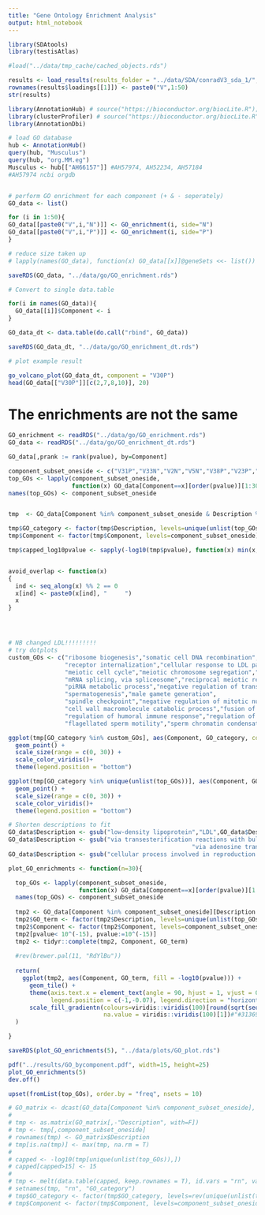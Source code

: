 ```yaml
---
title: "Gene Ontology Enrichment Analysis"
output: html_notebook
---
```


```r
library(SDAtools)
library(testisAtlas)

#load("../data/tmp_cache/cached_objects.rds")

results <- load_results(results_folder = "../data/SDA/conradV3_sda_1/", data_path = "../data/count_matrices/")
rownames(results$loadings[[1]]) <- paste0("V",1:50)
str(results)
```


```r

library(AnnotationHub) # source("https://bioconductor.org/biocLite.R"); biocLite("AnnotationHub")
library(clusterProfiler) # source("https://bioconductor.org/biocLite.R"); biocLite("clusterProfiler")
library(AnnotationDbi)

# load GO database
hub <- AnnotationHub()
query(hub, "Musculus")
query(hub, "org.MM.eg")
Musculus <- hub[["AH66157"]] #AH57974, AH52234, AH57184
#AH57974 ncbi orgdb


# perform GO enrichment for each component (+ & - seperately)
GO_data <- list()

for (i in 1:50){
GO_data[[paste0("V",i,"N")]] <- GO_enrichment(i, side="N") 
GO_data[[paste0("V",i,"P")]] <- GO_enrichment(i, side="P")
}

# reduce size taken up
# lapply(names(GO_data), function(x) GO_data[[x]]@geneSets <<- list())

saveRDS(GO_data, "../data/go/GO_enrichment.rds")

# Convert to single data.table

for(i in names(GO_data)){
  GO_data[[i]]$Component <- i
}

GO_data_dt <- data.table(do.call("rbind", GO_data))

saveRDS(GO_data_dt, "../data/go/GO_enrichment_dt.rds")

# plot example result

go_volcano_plot(GO_data_dt, component = "V30P")
head(GO_data[["V30P"]][c(2,7,8,10)], 20)


```


# The enrichments are not the same

```r
GO_enrichment <- readRDS("../data/go/GO_enrichment.rds")
GO_data <- readRDS("../data/go/GO_enrichment_dt.rds")

GO_data[,prank := rank(pvalue), by=Component]

component_subset_oneside <- c("V31P","V33N","V2N","V5N","V38P","V23P","V13N","V42N","V20N","V30P","V35P","V15N","V17P","V18N")
top_GOs <- lapply(component_subset_oneside,
                  function(x) GO_data[Component==x][order(pvalue)][1:30]$Description)
names(top_GOs) <- component_subset_oneside


tmp  <- GO_data[Component %in% component_subset_oneside & Description %in% unique(unlist(top_GOs))]

tmp$GO_category <- factor(tmp$Description, levels=unique(unlist(top_GOs)))
tmp$Component <- factor(tmp$Component, levels=component_subset_oneside)

tmp$capped_log10pvalue <- sapply(-log10(tmp$pvalue), function(x) min(x, 15))


avoid_overlap <- function(x) 
{
  ind <- seq_along(x) %% 2 == 0
  x[ind] <- paste0(x[ind], "     ")
  x
}




# NB changed LDL!!!!!!!!!
# try dotplots
custom_GOs <- c("ribosome biogenesis","somatic cell DNA recombination",
                "receptor internalization","cellular response to LDL particle stimulus",
                "meiotic cell cycle","meiotic chromosome segregation","synapsis",
                "mRNA splicing, via spliceosome","reciprocal meiotic recombination",
                "piRNA metabolic process","negative regulation of transposition",
                "spermatogenesis","male gamete generation",
                "spindle checkpoint","negative regulation of mitotic nuclear division",
                "cell wall macromolecule catabolic process","fusion of sperm to egg plasma membrane involved in single fertilization",
                "regulation of humoral immune response","regulation of complement activation",
                "flagellated sperm motility","sperm chromatin condensation")

ggplot(tmp[GO_category %in% custom_GOs], aes(Component, GO_category, colour=capped_log10pvalue, size=Enrichment)) +
  geom_point() +
  scale_size(range = c(0, 30)) + 
  scale_color_viridis()+ 
  theme(legend.position = "bottom")

ggplot(tmp[GO_category %in% unique(unlist(top_GOs))], aes(Component, GO_category, colour=capped_log10pvalue, size=Enrichment)) +
  geom_point() +
  scale_size(range = c(0, 30)) + 
  scale_color_viridis()+ 
  theme(legend.position = "bottom")
```



```r

# Shorten descriptions to fit
GO_data$Description <- gsub("low-density lipoprotein","LDL",GO_data$Description)
GO_data$Description <- gsub("via transesterification reactions with bulged adenosine as nucleophile",
                                                    "via adenosine transesterification",GO_data$Description)
GO_data$Description <- gsub("cellular process involved in reproduction in multicellular organism","reproduction in multicellular organism",GO_data$Description)

plot_GO_enrichments <- function(n=30){

  top_GOs <- lapply(component_subset_oneside,
                    function(x) GO_data[Component==x][order(pvalue)][1:n]$Description)
  names(top_GOs) <- component_subset_oneside
  
  tmp2 <- GO_data[Component %in% component_subset_oneside][Description %in% unique(unlist(top_GOs))][,.(pvalue, Component, Description)]
  tmp2$GO_term <- factor(tmp2$Description, levels=unique(unlist(top_GOs)))
  tmp2$Component <- factor(tmp2$Component, levels=component_subset_oneside)
  tmp2[pvalue< 10^(-15), pvalue:=10^(-15)]
  tmp2 <- tidyr::complete(tmp2, Component, GO_term)
  
  #rev(brewer.pal(11, "RdYlBu"))
  
  return(
    ggplot(tmp2, aes(Component, GO_term, fill = -log10(pvalue))) +
      geom_tile() +
      theme(axis.text.x = element_text(angle = 90, hjust = 1, vjust = 0.5),
            legend.position = c(-1,-0.07), legend.direction = "horizontal") +
      scale_fill_gradientn(colours=viridis::viridis(100)[round(sqrt(seq(from = 1,to = 100,length.out = 10))/sqrt(100)*100)],
                           na.value = viridis::viridis(100)[1])#"#313695")
  )

}

saveRDS(plot_GO_enrichments(5), "../data/plots/GO_plot.rds")

pdf("../results/GO_bycomponent.pdf", width=15, height=25)
plot_GO_enrichments(5)
dev.off()

upset(fromList(top_GOs), order.by = "freq", nsets = 10)

```


```r
# GO_matrix <- dcast(GO_data[Component %in% component_subset_oneside], formula = Description ~ Component, value.var = "pvalue")
# 
# tmp <- as.matrix(GO_matrix[,-"Description", with=F])
# tmp <- tmp[,component_subset_oneside]
# rownames(tmp) <- GO_matrix$Description
# tmp[is.na(tmp)] <- max(tmp, na.rm = T)
# 
# capped <- -log10(tmp[unique(unlist(top_GOs)),])
# capped[capped>15] <- 15
# 
# tmp <- melt(data.table(capped, keep.rownames = T), id.vars = "rn", variable.name = "Component", value.name = "capped_log10pvalue")
# setnames(tmp, "rn", "GO_category")
# tmp$GO_category <- factor(tmp$GO_category, levels=rev(unique(unlist(top_GOs))))
# tmp$Component <- factor(tmp$Component, levels=component_subset_oneside)
```